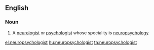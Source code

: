 ==English==

===Noun===
{{en-noun}}

# A [[neurologist]] or [[psychologist]] whose speciality is [[neuropsychology]]

[[el:neuropsychologist]]
[[hu:neuropsychologist]]
[[ta:neuropsychologist]]